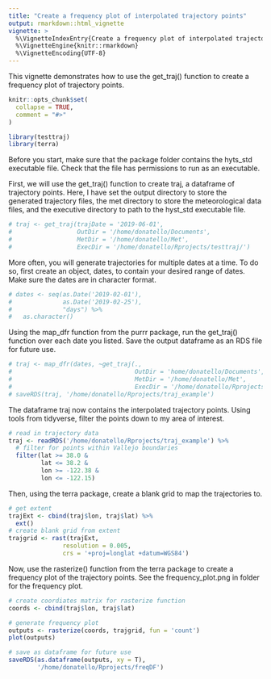 ```yaml
---
title: "Create a frequency plot of interpolated trajectory points"
output: rmarkdown::html_vignette
vignette: >
  %\VignetteIndexEntry{Create a frequency plot of interpolated trajectory points}
  %\VignetteEngine{knitr::rmarkdown}
  %\VignetteEncoding{UTF-8}
---
```

This vignette demonstrates how to use the get_traj() function to create a frequency plot of trajectory points. 

```r
knitr::opts_chunk$set(
  collapse = TRUE,
  comment = "#>"
)
```

```r
library(testtraj)
library(terra)
```
Before you start, make sure that the package folder contains the hyts_std executable file. Check that the file has permissions to run as an executable. 

First, we will use the get_traj() function to create traj, a dataframe of trajectory points. Here, I have set the output directory to store the generated trajectory files, the met directory to store the meteorological data files, and the executive directory to path to the hyst_std executable file. 
```r
# traj <- get_traj(trajDate = '2019-06-01',
#                  OutDir = '/home/donatello/Documents',
#                  MetDir = '/home/donatello/Met',
#                  ExecDir = '/home/donatello/Rprojects/testtraj/')
```

More often, you will generate trajectories for multiple dates at a time. To do so, first create an object, dates, to contain your desired range of dates. Make sure the dates are in character format. 
```r
# dates <- seq(as.Date('2019-02-01'),
#              as.Date('2019-02-25'),
#              "days") %>%
#   as.character()
```

Using the map_dfr function from the purrr package, run the get_traj() function over each date you listed. Save the output dataframe as an RDS file for future use. 
```r
# traj <- map_dfr(dates, ~get_traj(.,
#                                  OutDir = 'home/donatello/Documents',
#                                  MetDir = '/home/donatello/Met',
#                                  ExecDir = '/home/donatello/Rprojects/testtraj'))
# saveRDS(traj, '/home/donatello/Rprojects/traj_example')
```

The dataframe traj now contains the interpolated trajectory points. Using tools from tidyverse, filter the points down to my area of interest. 
```r
# read in trajectory data
traj <- readRDS('/home/donatello/Rprojects/traj_example') %>%
  # filter for points within Vallejo boundaries
  filter(lat >= 38.0 &
         lat <= 38.2 &
         lon >= -122.38 &
         lon <= -122.15)
```

Then, using the terra package, create a blank grid to map the trajectories to. 
```r
# get extent
trajExt <- cbind(traj$lon, traj$lat) %>%
  ext()
# create blank grid from extent
trajgrid <- rast(trajExt, 
               resolution = 0.005, 
               crs = '+proj=longlat +datum=WGS84')
```

Now, use the rasterize() function from the terra package to create a frequency plot of the trajectory points. See the frequency_plot.png in folder for the frequency plot.  
```r
# create coordiates matrix for rasterize function
coords <- cbind(traj$lon, traj$lat)

# generate frequency plot
outputs <- rasterize(coords, trajgrid, fun = 'count')
plot(outputs)

# save as dataframe for future use
saveRDS(as.dataframe(outputs, xy = T),
        '/home/donatello/Rprojects/freqDF')
```

